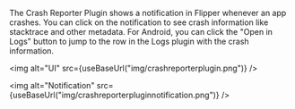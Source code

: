 
The Crash Reporter Plugin shows a notification in Flipper whenever an app crashes. You can click on the notification to see crash information like stacktrace and other metadata. For Android, you can click the "Open in Logs" button to jump to the row in the Logs plugin with the crash information.

<img alt="UI" src={useBaseUrl("img/crashreporterplugin.png")} />

<img alt="Notification" src={useBaseUrl("img/crashreporterpluginnotification.png")} />
